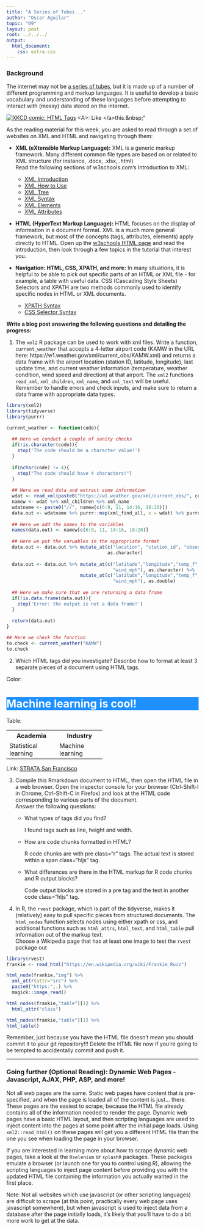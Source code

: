 ```yaml
---
title: "A Series of Tubes..."
author: "Oscar Aguilar"
topic: "09"
layout: post
root: ../../../
output: 
  html_document: 
    css: extra.css
---
```


### Background

The internet may not be [a series of tubes](https://en.wikipedia.org/wiki/Series_of_tubes), but it is made up of a number of different programming and markup languages. It is useful to develop a basic vocabulary and understanding of these languages before attempting to interact with (messy) data stored on the internet. 

<div class="click-to-top">
<a href="https://www.xkcd.com/1144/"><img src="https://imgs.xkcd.com/comics/tags.png" alt="XKCD comic: HTML Tags" /></a>
<span>\<A\>: Like \</a\>this.\&nbsp;"</span>
</div>

As the reading material for this week, you are asked to read through a set of websites on XML and HTML and navigating through them:

- **XML (eXtensible Markup Language):**
XML is a generic markup framework. Many different common file types are based on or related to XML structure (for instance, .docx, .xlsx, .html) <bR>
Read the following sections of w3schools.com's Introduction to XML:

    - [XML Introduction](https://www.w3schools.com/xml/xml_whatis.asp)
    - [XML How to Use](https://www.w3schools.com/xml/xml_usedfor.asp)
    - [XML Tree](https://www.w3schools.com/xml/xml_tree.asp)
    - [XML Syntax](https://www.w3schools.com/xml/xml_syntax.asp)
    - [XML Elements](https://www.w3schools.com/xml/xml_elements.asp)
    - [XML Attributes](https://www.w3schools.com/xml/xml_attributes.asp)

- **HTML (HyperText Markup Language):** HTML focuses on the display of information in a document format. XML is a much more general framework, but most of the concepts (tags, attributes, elements) apply directly to HTML. Open up the [w3schools HTML page](https://www.w3schools.com/html/default.asp) and read the introduction, then look through a few topics in the tutorial that interest you. 

- **Navigation: HTML, CSS, XPATH, and more:** In many situations, it is helpful to be able to pick out specific parts of an HTML or XML file - for example, a table with useful data. CSS (Cascading Style Sheets) Selectors and XPATH are two methods commonly used to identify specific nodes in HTML or XML documents. 

    - [XPATH Syntax](https://www.w3schools.com/xml/xpath_syntax.asp)
    - [CSS Selector Syntax](https://www.w3schools.com/cssref/css_selectors.asp)

**Write a blog post answering the following questions and detailing the progress: **

1. The `xml2` R package can be used to work with xml files. Write a function, `current_weather` that accepts a 4-letter airport code (KAMW in the URL here: https://w1.weather.gov/xml/current_obs/KAMW.xml) and returns a data frame with the airport location (station ID, latitude, longitude), last update time, and current weather information (temperature, weather condition, wind speed and direction) at that airport. The `xml2` functions `read_xml`, `xml_children`, `xml_name`, and `xml_text` will be useful. Remember to handle errors and check inputs, and make sure to return a data frame with appropriate data types. 

```r
library(xml2)
library(tidyverse)
library(purrr)

current_weather <- function(code){
  
  ## Here we conduct a couple of sanity checks
  if(!is.character(code)){
    stop('The code should be a character value!')
  }
  
  if(nchar(code) != 4){
    stop("The code should have 4 characters!")
  }
  
  ## Here we read data and extract some information
  wdat <- read_xml(paste0("https://w1.weather.gov/xml/current_obs/", code,".xml"))
  namew <- wdat %>% xml_children %>% xml_name
  wdatname <- paste0("//", namew[c(6:9, 11, 14:16, 18:20)])
  data.out <- wdatname %>% purrr::map(xml_find_all, x = wdat) %>% purrr::map_chr(xml_text) %>% t() %>%  data.frame()
  
  ## Here we add the names to the variables
  names(data.out) <- namew[c(6:9, 11, 14:16, 18:20)]
  
  ## Here we put the varuables in the appropriate format
  data.out <- data.out %>% mutate_at(c("location", "station_id", "observation_time_rfc822", "wind_dir"), 
                                     as.character)
  
  data.out <- data.out %>% mutate_at(c("latitude","longitude","temp_f","temp_c","relative_humidity","wind_degrees",
                                       "wind_mph"), as.character) %>%
                           mutate_at(c("latitude","longitude","temp_f","temp_c","relative_humidity","wind_degrees",
                                       "wind_mph"), as.double)
  
  ## Here we make sure that we are returning a data frame
  if(!is.data.frame(data.out)){
    stop('Error: the output is not a data frame!')
  }
  
  return(data.out)
}

## Here we check the function
to.check <- current_weather("KAMW")
to.check
```

2. Which HTML tags did you investigate? Describe how to format at least 3 separate pieces of a document using HTML tags.

Color:
<!--html_preserve-->
<h1 style="background-color:DodgerBlue; color:white">Machine learning is cool!</h1>
<!--/html_preserve-->

Table:
<!--html_preserve-->
<table style="width:50%">
  <tr>
    <th>Academia</th>
    <th>Industry</th>
  </tr>
  <tr>
    <td>Statistical learning</td>
    <td>Machine learning</td>
  </tr>
</table>
<!--/html_preserve-->

Link:
<!--html_preserve-->
<a href="https://conferences.oreilly.com/strata/strata-ca" target="_blank">STRATA San Francisco</a>
<!--/html_preserve-->

3. Compile this Rmarkdown document to HTML, then open the HTML file in a web browser. Open the inspector console for your browser (Ctrl-Shift-I in Chrome, Ctrl-Shift-C in Firefox) and look at the HTML code corresponding to various parts of the document. <br>
Answer the following questions:

   - What types of tags did you find? 
     
     I found tags such as line, height and width.
      
   - How are code chunks formatted in HTML?
    
     R code chunks are with pre class="r" tags. The actual text is stored within a span class="hljs" tag. 

   - What differences are there in the HTML markup for R code chunks and R output blocks?
     
     Code output blocks are stored in a pre tag and the text in another code class="hljs" tag.
   
4. In R, the `rvest` package, which is part of the tidyverse, makes it (relatively) easy to pull specific pieces from structured documents. The `html_nodes` function selects nodes using either xpath or css, and additional functions such as `html_attrs`, `html_text`, and `html_table` pull information out of the markup text.<br>
Choose a Wikipedia page that has at least one image to test the `rvest` package out

```r
library(rvest)
frankie <- read_html("https://en.wikipedia.org/wiki/Frankie_Ruiz")

html_node(frankie,"img") %>% 
  xml_attr(attr="src") %>%
  paste0("https:",.) %>%
  magick::image_read()

html_nodes(frankie,"table")[1] %>%
  html_attr("class")

html_nodes(frankie,"table")[1] %>%
html_table()
```

Remember, just because you have the HTML file doesn't mean you should commit it to your git repository!!! Delete the HTML file now if you're going to be tempted to accidentally commit and push it.

---

### Going further (Optional Reading): Dynamic Web Pages - Javascript, AJAX, PHP, ASP, and more!

Not all web pages are the same. Static web pages have content that is pre-specified, and when the page is loaded all of the content is just... there. These pages are the easiest to scrape, because the HTML file already contains all of the information needed to render the page. Dynamic web pages have a basic HTML layout, and then scripting languages are used to inject content into the pages at some point after the initial page loads. Using `xml2::read_html()` on these pages will get you a different HTML file than the one you see when loading the page in your browser. 

If you are interested in learning more about how to scrape dynamic web pages, take a look at the `Rselenium` or `splashR` packages. These packages emulate a browser (or launch one for you to control using R), allowing the scripting languages to inject page content before providing you with the updated HTML file containing the information you actually wanted in the first place.

Note: Not all websites which use javascript (or other scripting languages) are difficult to scrape (at this point, practically every web page uses javascript somewhere), but when javascript is used to inject data from a database after the page initially loads, it's likely that you'll have to do a bit more work to get at the data. 


